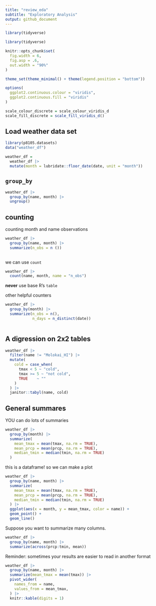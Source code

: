 ```yaml
---
title: "review_eda"
subtitle: "Exploratory Analysis"
output: github_document
---
```


```r
library(tidyverse)
```


```r
library(tidyverse)

knitr::opts_chunk$set(
  fig.width = 6,
  fig.asp = .6,
  out.width = "90%"
)

theme_set(theme_minimal() + theme(legend.position = "bottom"))

options(
  ggplot2.continuous.colour = "viridis",
  ggplot2.continuous.fill = "viridis"
)

scale_colour_discrete = scale_colour_viridis_d
scale_fill_discrete = scale_fill_viridis_d()

```

## Load weather data set

```r
library(p8105.datasets)
data("weather_df")

weather_df = 
  weather_df |> 
  mutate(month = lubridate::floor_date(date, unit = "month"))

```


## `group_by`

```r
weather_df |> 
  group_by(name, month) |> 
  ungroup()

```


## counting
counting month and name observations

```r
weather_df |> 
  group_by(name, month) |> 
  summarize(n_obs = n ())
  
```

we can use `count`

```r
weather_df |> 
  count(name, month, name = "n_obs")
```

**never** use base R's `table`

other helpful counters

```r
weather_df |> 
  group_by(month) |> 
  summarize(n_obs = n(),
            n_days = n_distinct(date))
  
```

## A digression on 2x2 tables

```r
weather_df |> 
  filter(name != "Molokai_HI") |> 
  mutate(
    cold = case_when(
      tmax < 5 ~ "cold",
      tmax >= 5 ~ "not cold",
      TRUE    ~ ""
    )
  ) |> 
  janitor::tabyl(name, cold)
```


## General summares

YOU can do lots of summaries

```r
weather_df |> 
  group_by(month) |> 
  summarize(
    mean_tmax = mean(tmax, na.rm = TRUE),
    mean_prcp = mean(prcp, na.rm = TRUE),
    median_tmin = median(tmin, na.rm = TRUE)
  )
```

this is a dataframe! so we can make a plot

```r
weather_df |> 
  group_by(name, month) |> 
  summarize(
    mean_tmax = mean(tmax, na.rm = TRUE),
    mean_prcp = mean(prcp, na.rm = TRUE),
    median_tmin = median(tmin, na.rm = TRUE)
  ) |> 
  ggplot(aes(x = month, y = mean_tmax, color = name)) +
  geom_point() + 
  geom_line()
```

Suppose you want to summarize many columns.

```r
weather_df |> 
  group_by(name, month) |> 
  summarize(across(prcp:tmin, mean))
```

Reminder: sometimes your results are easier to read in another format

```r
weather_df |> 
  group_by(name, month) |> 
  summarize(mean_tmax = mean(tmax)) |> 
  pivot_wider(
    names_from = name,
    values_from = mean_tmax,
  ) |> 
  knitr::kable(digits = 1)
```










